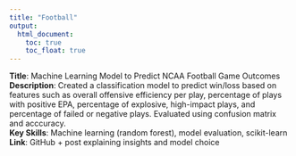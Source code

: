 ```yaml
---
title: "Football"
output: 
  html_document:
    toc: true
    toc_float: true
---
```


**Title**: Machine Learning Model to Predict NCAA Football Game Outcomes    
**Description**: Created a classification model to predict win/loss based on features such as overall offensive efficiency per play, percentage of plays with positive EPA, percentage of explosive, high-impact plays, and percentage of failed or negative plays. Evaluated using confusion matrix and acccuracy.   
**Key Skills**: Machine learning (random forest), model evaluation, scikit-learn    
**Link**: GitHub + post explaining insights and model choice
